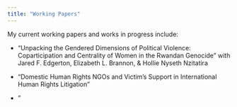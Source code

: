 ```yaml
---
title: "Working Papers"
---
```


My current working papers and works in progress include:

-   “Unpacking the Gendered Dimensions of Political Violence: Coparticipation and Centrality of Women in the Rwandan Genocide” with Jared F. Edgerton, Elizabeth L. Brannon, & Hollie Nyseth Nzitatira

-   “Domestic Human Rights NGOs and Victim's Support in International Human Rights Litigation”

-   "









